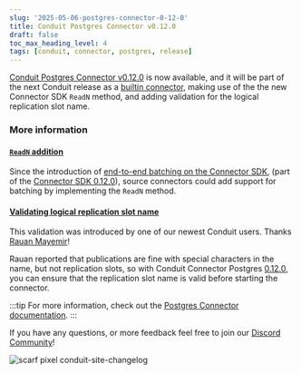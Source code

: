 ```yaml
---
slug: '2025-05-06-postgres-connector-0-12-0'
title: Conduit Postgres Connector v0.12.0
draft: false
toc_max_heading_level: 4
tags: [conduit, connector, postgres, release]
---
```


[Conduit Postgres Connector v0.12.0](https://github.com/ConduitIO/conduit-connector-postgres/releases/tag/v0.12.0) is now available, and it will be part of the next Conduit release as a [builtin connector](/docs/core-concepts#built-in-connector), making use of the the new Connector SDK `ReadN` method, and adding validation for the logical replication slot name.

<!--truncate-->

### More information

#### [`ReadN` addition](https://github.com/ConduitIO/conduit-connector-postgres/pull/276)

Since the introduction of [end-to-end batching on the Connector SDK](https://github.com/ConduitIO/conduit-connector-sdk/pull/193), (part of the [Connector SDK 0.12.0](https://github.com/ConduitIO/conduit-connector-sdk/releases/tag/v0.12.0)), source connectors could add support for batching by implementing the `ReadN` method. 

#### [Validating logical replication slot name](https://github.com/ConduitIO/conduit-connector-postgres/pull/280)

This validation was introduced by one of our newest Conduit users. Thanks [Rauan Mayemir](https://github.com/rauanmayemir)!

Rauan reported that publications are fine with special characters in the name, but not replication slots, so with Conduit Connector Postgres [0.12.0](https://github.com/ConduitIO/conduit-connector-postgres/releases/tag/v0.12.0), you can ensure that the replication slot name is valid before starting the connector.


:::tip
For more information, check out the [Postgres Connector documentation](/docs/using/connectors/list/postgres).
:::

If you have any questions, or more feedback feel free to join our [Discord Community](https://discord.meroxa.com/)!

![scarf pixel conduit-site-changelog](https://static.scarf.sh/a.png?x-pxid=b43cda70-9a98-4938-8857-471cc05e99c5)
